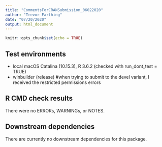 ```yaml
---
title: "CommentsForCRANSubmission_06022020"
author: "Trevor Farthing"
date: "07/20/2020"
output: html_document
---
```


```r
knitr::opts_chunk$set(echo = TRUE)
```

## Test environments
* local macOS Catalina (10.15.3), R 3.6.2 (checked with run_dont_test = TRUE)
* winbuilder (release) #when trying to submit to the devel variant, I received the restricted permissions errors 

## R CMD check results
There were no ERRORs, WARNINGs, or NOTES.

## Downstream dependencies

There are currently no downstream dependencies for this package.

```r

```
